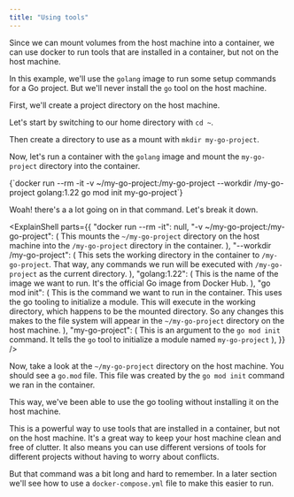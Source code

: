 ```yaml
---
title: "Using tools"
---
```




Since we can mount volumes from the host machine into a container, we can use docker to run tools that are installed in a container, but not on the host machine.

In this example, we'll use the `golang` image to run some setup commands for a Go project. But we'll never install the `go` tool on the host machine.

First, we'll create a project directory on the host machine.

Let's start by switching to our home directory with `cd ~`.

Then create a directory to use as a mount with `mkdir my-go-project`.

Now, let's run a container with the `golang` image and mount the `my-go-project` directory into the container.

<Terminal>
  {`docker run --rm -it -v ~/my-go-project:/my-go-project --workdir /my-go-project golang:1.22 go mod init my-go-project`}
</Terminal>

Woah! there's a a lot going on in that command. Let's break it down.

<ExplainShell
  parts={{
    "docker run --rm -it": null,
    "-v ~/my-go-project:/my-go-project": (
      <Markdown>
        This mounts the `~/my-go-project` directory on the host machine into the
        `/my-go-project` directory in the container.
      </Markdown>
    ),
    "--workdir /my-go-project": (
      <Markdown>
        This sets the working directory in the container to `/my-go-project`.
        That way, any commands we run will be executed with `/my-go-project` as
        the current directory.
      </Markdown>
    ),
    "golang:1.22": (
      <Markdown>
        This is the name of the image we want to run. It's the official Go image
        from Docker Hub.
      </Markdown>
    ),
    "go mod init": (
      <Markdown>
        This is the command we want to run in the container. This uses the go
        tooling to initialize a module. This will execute in the working
        directory, which happens to be the mounted directory. So any changes
        this makes to the file system will appear in the `~/my-go-project`
        directory on the host machine.
      </Markdown>
    ),
    "my-go-project": (
      <Markdown>
        This is an argument to the `go mod init` command. It tells the `go` tool
        to initialize a module named `my-go-project`
      </Markdown>
    ),
  }}
/>

Now, take a look at the `~/my-go-project` directory on the host machine. You should see a `go.mod` file. This file was created by the `go mod init` command we ran in the container.

This way, we've been able to use the go tooling without installing it on the host machine.

This is a powerful way to use tools that are installed in a container, but not on the host machine. It's a great way to keep your host machine clean and free of clutter. It also means you can use different versions of tools for different projects without having to worry about conflicts.

But that command was a bit long and hard to remember. In a later section we'll see how to use a `docker-compose.yml` file to make this easier to run.
